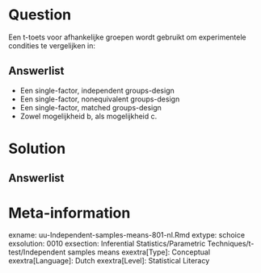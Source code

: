 
Question
========
  
Een t-toets voor afhankelijke groepen wordt gebruikt om experimentele condities te vergelijken in:

  
Answerlist
----------
* Een single-factor, independent groups-design
* Een single-factor, nonequivalent groups-design
* Een single-factor, matched groups-design
* Zowel mogelijkheid b, als mogelijkheid c.



Solution
========
  


Answerlist
----------



Meta-information
================
exname: uu-Independent-samples-means-801-nl.Rmd
extype: schoice
exsolution: 0010
exsection: Inferential Statistics/Parametric Techniques/t-test/Independent samples means
exextra[Type]: Conceptual
exextra[Language]: Dutch
exextra[Level]: Statistical Literacy

